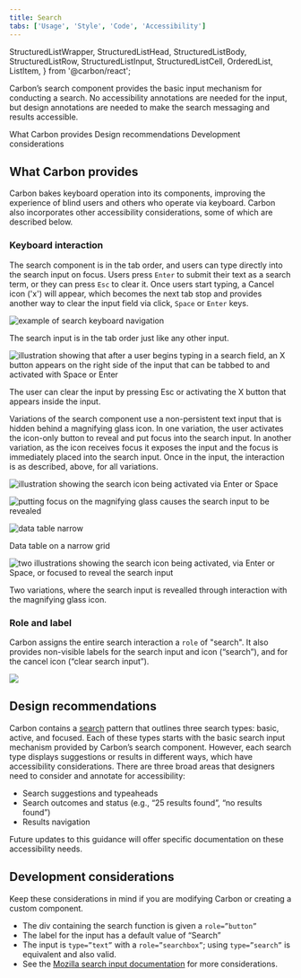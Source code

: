 ```yaml
---
title: Search
tabs: ['Usage', 'Style', 'Code', 'Accessibility']
---
```


  StructuredListWrapper,
  StructuredListHead,
  StructuredListBody,
  StructuredListRow,
  StructuredListInput,
  StructuredListCell,
  OrderedList,
  ListItem,
} from '@carbon/react';

<PageDescription>

Carbon’s search component provides the basic input mechanism for conducting a search. No accessibility annotations are needed for the input, but design annotations are needed to make the search messaging and results accessible.

</PageDescription>

<AnchorLinks>

<AnchorLink>What Carbon provides</AnchorLink>
<AnchorLink>Design recommendations</AnchorLink>
<AnchorLink>Development considerations</AnchorLink>

</AnchorLinks>

## What Carbon provides

Carbon bakes keyboard operation into its components, improving the experience of
blind users and others who operate via keyboard. Carbon also incorporates other
accessibility considerations, some of which are described below.

### Keyboard interaction

The search component is in the tab order, and users can type directly into the search input on focus. Users press `Enter` to submit their text as a search term, or they can press `Esc` to clear it. Once users start typing, a Cancel icon ('x') will appear, which becomes the next tab stop and provides another way to clear the input field via click, `Space` or `Enter` keys.

<Row>
<Column colLg={8}>

![example of search keyboard navigation](images/search-accessibility-1.png)

<Caption>
  The search input is in the tab order just like any other input.
</Caption>

</Column>
</Row>

<Row>
<Column colLg={8}>

![illustration showing that after a user begins typing in a search field, an X button appears on the right side of the input that can be tabbed to and activated with Space or Enter](images/search-accessibility-2.png)

<Caption>
  The user can clear the input by pressing Esc or activating the X button that appears inside the input.
</Caption>

</Column>
</Row>

Variations of the search component use a non-persistent text input that is hidden behind a magnifying glass icon. In one variation, the user activates the icon-only button to reveal and put focus into the search input. In another variation, as the icon receives focus it exposes the input and the focus is immediately placed into the search input. Once in the input, the interaction is as described, above, for all variations.

<Row>
<DoDont
colMd={4} colLg={4}
caption="A variation where the search input is revealled by activating the magnifying glass icon.">

![illustration showing the search icon being activated via Enter or Space](images/search-accessibility-3.png)

</DoDont>
<DoDont
colMd={4} colLg={4}
caption="A variation where the search input is revealled when the magnifying glass receives focus.">

![putting focus on the magnifying glass causes the search input to be revealed](images/search-accessibility-4.png)

</DoDont>
</Row>



<Row>
<Column colLg={12}>

![data table narrow ](images/search-accessibility-3.png)

<Caption>Data table on a narrow grid</Caption>

</Column>
</Row>

<Row>
<Column colLg={8}>

![two illustrations showing the search icon being activated, via Enter or Space, or focused to reveal the search input](images/search-accessibility-3.png)

<Caption>
   Two variations, where the search input is revealled through interaction with the magnifying glass icon.
</Caption>

</Column>
</Row>

### Role and label

Carbon assigns the entire search interaction a `role` of "search". It also provides non-visible labels for the search input and icon (“search”), and for the cancel icon (“clear search input”).

<Row>
<Column colLg={8}>

![](images/search-accessibility-4.png)

<Caption>
  
</Caption>

</Column>
</Row>

## Design recommendations

Carbon contains a [search](https://carbondesignsystem.com/patterns/search-pattern/) pattern that outlines three search types: basic, active, and focused. Each of these types starts with the basic search input mechanism provided by Carbon’s search component. However, each search type displays suggestions or results in different ways, which have accessibility considerations. There are three broad areas that designers need to consider and annotate for accessibility:

-	Search suggestions and typeaheads
-	Search outcomes and status (e.g., “25 results found”, “no results found”)
-	Results navigation

Future updates to this guidance will offer specific documentation on these accessibility needs.

## Development considerations

Keep these considerations in mind if you are modifying Carbon or creating a
custom component.

- The div containing the search function is given a `role=”button”`
-	The label for the input has a default value of “Search”
-	The input is `type=”text”` with a `role=”searchbox”`; using `type=”search”` is equivalent and also valid.
- See the [Mozilla search input documentation](https://developer.mozilla.org/en-US/docs/Web/HTML/Element/input/search) for more considerations.